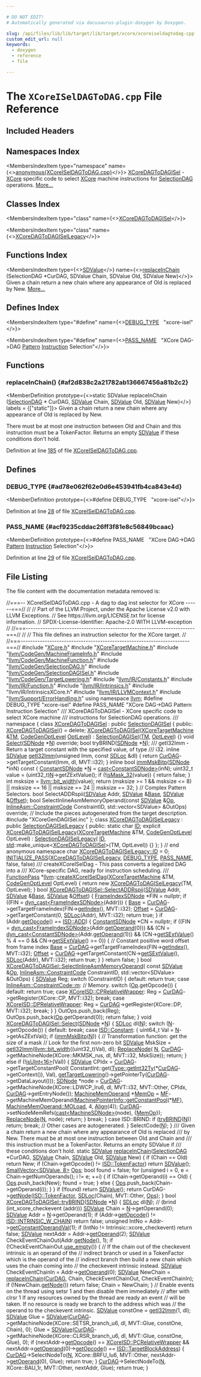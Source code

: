 ```yaml
---

# DO NOT EDIT!
# Automatically generated via docusaurus-plugin-doxygen by Doxygen.

slug: /api/files/lib/lib/target/lib/target/xcore/xcoreiseldagtodag-cpp
custom_edit_url: null
keywords:
  - doxygen
  - reference
  - file

---
```





# The `XCoreISelDAGToDAG.cpp` File Reference

<DoxygenPage pluginConfig={pluginConfig}>



## Included Headers

<IncludesList>
<IncludesListItem
  filePath="XCore.h"
  permalink="/docs/api/files/lib/lib/target/lib/target/xcore/xcore-h"
  isLocal="true" />
<IncludesListItem
  filePath="XCoreTargetMachine.h"
  permalink="/docs/api/files/lib/lib/target/lib/target/xcore/xcoretargetmachine-h"
  isLocal="true" />
<IncludesListItem
  filePath="llvm/CodeGen/MachineFrameInfo.h"
  permalink="/docs/api/files/include/include/llvm/include/llvm/codegen/machineframeinfo-h"
  isLocal="true" />
<IncludesListItem
  filePath="llvm/CodeGen/MachineFunction.h"
  permalink="/docs/api/files/include/include/llvm/include/llvm/codegen/machinefunction-h"
  isLocal="true" />
<IncludesListItem
  filePath="llvm/CodeGen/SelectionDAG.h"
  permalink="/docs/api/files/include/include/llvm/include/llvm/codegen/selectiondag-h"
  isLocal="true" />
<IncludesListItem
  filePath="llvm/CodeGen/SelectionDAGISel.h"
  permalink="/docs/api/files/include/include/llvm/include/llvm/codegen/selectiondagisel-h"
  isLocal="true" />
<IncludesListItem
  filePath="llvm/CodeGen/TargetLowering.h"
  permalink="/docs/api/files/include/include/llvm/include/llvm/codegen/targetlowering-h"
  isLocal="true" />
<IncludesListItem
  filePath="llvm/IR/Constants.h"
  permalink="/docs/api/files/include/include/llvm/include/llvm/ir/constants-h"
  isLocal="true" />
<IncludesListItem
  filePath="llvm/IR/Function.h"
  permalink="/docs/api/files/include/include/llvm/include/llvm/ir/function-h"
  isLocal="true" />
<IncludesListItem
  filePath="llvm/IR/Intrinsics.h"
  permalink="/docs/api/files/include/include/llvm/include/llvm/ir/intrinsics-h"
  isLocal="true" />
<IncludesListItem
  filePath="llvm/IR/IntrinsicsXCore.h"
  permalink=""
  isLocal="true" />
<IncludesListItem
  filePath="llvm/IR/LLVMContext.h"
  permalink="/docs/api/files/include/include/llvm/include/llvm/ir/llvmcontext-h"
  isLocal="true" />
<IncludesListItem
  filePath="llvm/Support/ErrorHandling.h"
  permalink="/docs/api/files/include/include/llvm/include/llvm/support/errorhandling-h"
  isLocal="true" />
<IncludesListItem
  filePath="XCoreGenDAGISel.inc"
  permalink=""
  isLocal="true" />
</IncludesList>

## Namespaces Index

<MembersIndex>

<MembersIndexItem
  type="namespace"
  name={<><a href="/docs/api/namespaces/anonymous-xcoreiseldagtodag-cpp-">anonymous&#123;XCoreISelDAGToDAG.cpp&#125;</a></>}>
<a href="/docs/api/classes/anonymous-namespace-xcoreiseldagtodag-cpp-/xcoredagtodagisel">XCoreDAGToDAGISel</a> - <a href="/docs/api/namespaces/llvm/xcore">XCore</a> specific code to select <a href="/docs/api/namespaces/llvm/xcore">XCore</a> machine instructions for <a href="/docs/api/classes/llvm/selectiondag">SelectionDAG</a> operations. <a href="/docs/api/namespaces/anonymous-xcoreiseldagtodag-cpp-/#details">More...</a>
</MembersIndexItem>

</MembersIndex>

## Classes Index

<MembersIndex>

<MembersIndexItem
  type="class"
  name={<><a href="/docs/api/classes/anonymous-namespace-xcoreiseldagtodag-cpp-/xcoredagtodagisel">XCoreDAGToDAGISel</a></>}>
</MembersIndexItem>

<MembersIndexItem
  type="class"
  name={<><a href="/docs/api/classes/anonymous-namespace-xcoreiseldagtodag-cpp-/xcoredagtodagisellegacy">XCoreDAGToDAGISelLegacy</a></>}>
</MembersIndexItem>

</MembersIndex>

## Functions Index

<MembersIndex>

<MembersIndexItem
  type={<><a href="/docs/api/classes/llvm/sdvalue">SDValue</a></>}
  name={<><a href="#af2d838c2a21782ab136667456a81b2c2">replaceInChain</a> (SelectionDAG &#42;CurDAG, SDValue Chain, SDValue Old, SDValue New)</>}>
Given a chain return a new chain where any appearance of Old is replaced by New. <a href="#af2d838c2a21782ab136667456a81b2c2">More...</a>
</MembersIndexItem>

</MembersIndex>

## Defines Index

<MembersIndex>

<MembersIndexItem
  type="#define"
  name={<><a href="#ad78e062f62e0d6e453941fb4ca843e4d">DEBUG&#95;TYPE</a>&nbsp;&nbsp;&nbsp;&quot;xcore-isel&quot;</>}>
</MembersIndexItem>

<MembersIndexItem
  type="#define"
  name={<><a href="#acf9235cddac26ff3f81e8c56849bcaac">PASS&#95;NAME</a>&nbsp;&nbsp;&nbsp;&quot;XCore DAG-&gt;DAG <a href="/docs/api/classes/llvm/pattern">Pattern</a> <a href="/docs/api/classes/llvm/instruction">Instruction</a> Selection&quot;</>}>
</MembersIndexItem>

</MembersIndex>


<SectionDefinition>

## Functions

### replaceInChain() {#af2d838c2a21782ab136667456a81b2c2}

<MemberDefinition
  prototype={<>static SDValue replaceInChain (<a href="/docs/api/classes/llvm/selectiondag">SelectionDAG</a> &#42; CurDAG, <a href="/docs/api/classes/llvm/sdvalue">SDValue</a> Chain, <a href="/docs/api/classes/llvm/sdvalue">SDValue</a> Old, <a href="/docs/api/classes/llvm/sdvalue">SDValue</a> New)</>}
  labels = {["static"]}>
Given a chain return a new chain where any appearance of Old is replaced by New.

There must be at most one instruction between Old and Chain and this instruction must be a TokenFactor. Returns an empty <a href="/docs/api/classes/llvm/sdvalue">SDValue</a> if these conditions don&#39;t hold.

Definition at line <a href="#l00185">185</a> of file <a href="/docs/api/files/lib/lib/target/lib/target/xcore/xcoreiseldagtodag-cpp">XCoreISelDAGToDAG.cpp</a>.
</MemberDefinition>

</SectionDefinition>

<SectionDefinition>

## Defines

### DEBUG&#95;TYPE {#ad78e062f62e0d6e453941fb4ca843e4d}

<MemberDefinition
  prototype={<>#define DEBUG&#95;TYPE&nbsp;&nbsp;&nbsp;&quot;xcore-isel&quot;</>}>

Definition at line <a href="#l00028">28</a> of file <a href="/docs/api/files/lib/lib/target/lib/target/xcore/xcoreiseldagtodag-cpp">XCoreISelDAGToDAG.cpp</a>.
</MemberDefinition>

### PASS&#95;NAME {#acf9235cddac26ff3f81e8c56849bcaac}

<MemberDefinition
  prototype={<>#define PASS&#95;NAME&nbsp;&nbsp;&nbsp;&quot;XCore DAG-&gt;DAG <a href="/docs/api/classes/llvm/pattern">Pattern</a> <a href="/docs/api/classes/llvm/instruction">Instruction</a> Selection&quot;</>}>

Definition at line <a href="#l00029">29</a> of file <a href="/docs/api/files/lib/lib/target/lib/target/xcore/xcoreiseldagtodag-cpp">XCoreISelDAGToDAG.cpp</a>.
</MemberDefinition>

</SectionDefinition>

## File Listing

The file content with the documentation metadata removed is:

<ProgramListing>

<Link id="l00001" /><CodeLine lineNumber="1"><Highlight kind="comment">//===-- XCoreISelDAGToDAG.cpp - A dag to dag inst selector for XCore ------===//</Highlight><Highlight kind="normal"></Highlight></CodeLine>
<Link id="l00002" /><CodeLine lineNumber="2"><Highlight kind="normal"></Highlight><Highlight kind="comment">//</Highlight><Highlight kind="normal"></Highlight></CodeLine>
<Link id="l00003" /><CodeLine lineNumber="3"><Highlight kind="normal"></Highlight><Highlight kind="comment">// Part of the LLVM Project, under the Apache License v2.0 with LLVM Exceptions.</Highlight><Highlight kind="normal"></Highlight></CodeLine>
<Link id="l00004" /><CodeLine lineNumber="4"><Highlight kind="normal"></Highlight><Highlight kind="comment">// See https://llvm.org/LICENSE.txt for license information.</Highlight><Highlight kind="normal"></Highlight></CodeLine>
<Link id="l00005" /><CodeLine lineNumber="5"><Highlight kind="normal"></Highlight><Highlight kind="comment">// SPDX-License-Identifier: Apache-2.0 WITH LLVM-exception</Highlight><Highlight kind="normal"></Highlight></CodeLine>
<Link id="l00006" /><CodeLine lineNumber="6"><Highlight kind="normal"></Highlight><Highlight kind="comment">//</Highlight><Highlight kind="normal"></Highlight></CodeLine>
<Link id="l00007" /><CodeLine lineNumber="7"><Highlight kind="normal"></Highlight><Highlight kind="comment">//===----------------------------------------------------------------------===//</Highlight><Highlight kind="normal"></Highlight></CodeLine>
<Link id="l00008" /><CodeLine lineNumber="8"><Highlight kind="normal"></Highlight><Highlight kind="comment">//</Highlight><Highlight kind="normal"></Highlight></CodeLine>
<Link id="l00009" /><CodeLine lineNumber="9"><Highlight kind="normal"></Highlight><Highlight kind="comment">// This file defines an instruction selector for the XCore target.</Highlight><Highlight kind="normal"></Highlight></CodeLine>
<Link id="l00010" /><CodeLine lineNumber="10"><Highlight kind="normal"></Highlight><Highlight kind="comment">//</Highlight><Highlight kind="normal"></Highlight></CodeLine>
<Link id="l00011" /><CodeLine lineNumber="11"><Highlight kind="normal"></Highlight><Highlight kind="comment">//===----------------------------------------------------------------------===//</Highlight><Highlight kind="normal"></Highlight></CodeLine>
<Link id="l00012" /><CodeLine lineNumber="12"><Highlight kind="normal"></Highlight></CodeLine>
<Link id="l00013" /><CodeLine lineNumber="13"><Highlight kind="normal"></Highlight><Highlight kind="preprocessor">#include &quot;<a href="/docs/api/files/lib/lib/target/lib/target/xcore/xcore-h">XCore.h</a>&quot;</Highlight><Highlight kind="normal"></Highlight></CodeLine>
<Link id="l00014" /><CodeLine lineNumber="14"><Highlight kind="normal"></Highlight><Highlight kind="preprocessor">#include &quot;<a href="/docs/api/files/lib/lib/target/lib/target/xcore/xcoretargetmachine-h">XCoreTargetMachine.h</a>&quot;</Highlight><Highlight kind="normal"></Highlight></CodeLine>
<Link id="l00015" /><CodeLine lineNumber="15"><Highlight kind="normal"></Highlight><Highlight kind="preprocessor">#include &quot;<a href="/docs/api/files/include/include/llvm/include/llvm/codegen/machineframeinfo-h">llvm/CodeGen/MachineFrameInfo.h</a>&quot;</Highlight><Highlight kind="normal"></Highlight></CodeLine>
<Link id="l00016" /><CodeLine lineNumber="16"><Highlight kind="normal"></Highlight><Highlight kind="preprocessor">#include &quot;<a href="/docs/api/files/include/include/llvm/include/llvm/codegen/machinefunction-h">llvm/CodeGen/MachineFunction.h</a>&quot;</Highlight><Highlight kind="normal"></Highlight></CodeLine>
<Link id="l00017" /><CodeLine lineNumber="17"><Highlight kind="normal"></Highlight><Highlight kind="preprocessor">#include &quot;<a href="/docs/api/files/include/include/llvm/include/llvm/codegen/selectiondag-h">llvm/CodeGen/SelectionDAG.h</a>&quot;</Highlight><Highlight kind="normal"></Highlight></CodeLine>
<Link id="l00018" /><CodeLine lineNumber="18"><Highlight kind="normal"></Highlight><Highlight kind="preprocessor">#include &quot;<a href="/docs/api/files/include/include/llvm/include/llvm/codegen/selectiondagisel-h">llvm/CodeGen/SelectionDAGISel.h</a>&quot;</Highlight><Highlight kind="normal"></Highlight></CodeLine>
<Link id="l00019" /><CodeLine lineNumber="19"><Highlight kind="normal"></Highlight><Highlight kind="preprocessor">#include &quot;<a href="/docs/api/files/include/include/llvm/include/llvm/codegen/targetlowering-h">llvm/CodeGen/TargetLowering.h</a>&quot;</Highlight><Highlight kind="normal"></Highlight></CodeLine>
<Link id="l00020" /><CodeLine lineNumber="20"><Highlight kind="normal"></Highlight><Highlight kind="preprocessor">#include &quot;<a href="/docs/api/files/include/include/llvm/include/llvm/ir/constants-h">llvm/IR/Constants.h</a>&quot;</Highlight><Highlight kind="normal"></Highlight></CodeLine>
<Link id="l00021" /><CodeLine lineNumber="21"><Highlight kind="normal"></Highlight><Highlight kind="preprocessor">#include &quot;<a href="/docs/api/files/include/include/llvm/include/llvm/ir/function-h">llvm/IR/Function.h</a>&quot;</Highlight><Highlight kind="normal"></Highlight></CodeLine>
<Link id="l00022" /><CodeLine lineNumber="22"><Highlight kind="normal"></Highlight><Highlight kind="preprocessor">#include &quot;<a href="/docs/api/files/include/include/llvm/include/llvm/ir/intrinsics-h">llvm/IR/Intrinsics.h</a>&quot;</Highlight><Highlight kind="normal"></Highlight></CodeLine>
<Link id="l00023" /><CodeLine lineNumber="23"><Highlight kind="normal"></Highlight><Highlight kind="preprocessor">#include &quot;llvm/IR/IntrinsicsXCore.h&quot;</Highlight><Highlight kind="normal"></Highlight></CodeLine>
<Link id="l00024" /><CodeLine lineNumber="24"><Highlight kind="normal"></Highlight><Highlight kind="preprocessor">#include &quot;<a href="/docs/api/files/include/include/llvm/include/llvm/ir/llvmcontext-h">llvm/IR/LLVMContext.h</a>&quot;</Highlight><Highlight kind="normal"></Highlight></CodeLine>
<Link id="l00025" /><CodeLine lineNumber="25"><Highlight kind="normal"></Highlight><Highlight kind="preprocessor">#include &quot;<a href="/docs/api/files/include/include/llvm/include/llvm/support/errorhandling-h">llvm/Support/ErrorHandling.h</a>&quot;</Highlight><Highlight kind="normal"></Highlight></CodeLine>
<Link id="l00026" /><CodeLine lineNumber="26"><Highlight kind="normal"></Highlight><Highlight kind="keyword">using namespace </Highlight><Highlight kind="normal"><a href="/docs/api/namespaces/llvm">llvm</a>;</Highlight></CodeLine>
<Link id="l00027" /><CodeLine lineNumber="27"><Highlight kind="normal"></Highlight></CodeLine>
<Link id="l00028" /><CodeLine lineNumber="28" lineLink="#ad78e062f62e0d6e453941fb4ca843e4d"><Highlight kind="normal"></Highlight><Highlight kind="preprocessor">#define DEBUG&#95;TYPE &quot;xcore-isel&quot;</Highlight><Highlight kind="normal"></Highlight></CodeLine>
<Link id="l00029" /><CodeLine lineNumber="29" lineLink="#acf9235cddac26ff3f81e8c56849bcaac"><Highlight kind="normal"></Highlight><Highlight kind="preprocessor">#define PASS&#95;NAME &quot;XCore DAG-&gt;DAG Pattern Instruction Selection&quot;</Highlight><Highlight kind="normal"></Highlight></CodeLine>
<Link id="l00030" /><CodeLine lineNumber="30"><Highlight kind="normal"></Highlight><Highlight kind="comment"></Highlight></CodeLine>
<Link id="l00031" /><CodeLine lineNumber="31"><Highlight kind="comment">/// XCoreDAGToDAGISel - XCore specific code to select XCore machine</Highlight></CodeLine>
<Link id="l00032" /><CodeLine lineNumber="32"><Highlight kind="comment">/// instructions for SelectionDAG operations.</Highlight></CodeLine>
<Link id="l00033" /><CodeLine lineNumber="33"><Highlight kind="comment">///</Highlight><Highlight kind="normal"></Highlight></CodeLine>
<Link id="l00034" /><CodeLine lineNumber="34" lineLink="/docs/api/namespaces/anonymous-xcoreiseldagtodag-cpp-"><Highlight kind="normal"></Highlight><Highlight kind="keyword">namespace </Highlight><Highlight kind="normal">&#123;</Highlight></CodeLine>
<Link id="l00035" /><CodeLine lineNumber="35" lineLink="/docs/api/classes/anonymous-namespace-xcoreiseldagtodag-cpp-/xcoredagtodagisel"><Highlight kind="normal">  </Highlight><Highlight kind="keyword">class </Highlight><Highlight kind="normal"><a href="/docs/api/classes/anonymous-namespace-xcoreiseldagtodag-cpp-/xcoredagtodagisel/#a16300aa26dee2107254a0907310ca494">XCoreDAGToDAGISel</a> : </Highlight><Highlight kind="keyword">public</Highlight><Highlight kind="normal"> <a href="/docs/api/classes/llvm/selectiondagisel/#aeac54a65abd3a93279e58b0f474028fc">SelectionDAGISel</a> &#123;</Highlight></CodeLine>
<Link id="l00036" /><CodeLine lineNumber="36"><Highlight kind="normal"></Highlight></CodeLine>
<Link id="l00037" /><CodeLine lineNumber="37"><Highlight kind="normal">  </Highlight><Highlight kind="keyword">public</Highlight><Highlight kind="normal">:</Highlight></CodeLine>
<Link id="l00038" /><CodeLine lineNumber="38" lineLink="/docs/api/classes/anonymous-namespace-xcoreiseldagtodag-cpp-/xcoredagtodagisel/#a16300aa26dee2107254a0907310ca494"><Highlight kind="normal">    <a href="/docs/api/classes/anonymous-namespace-xcoreiseldagtodag-cpp-/xcoredagtodagisel/#a16300aa26dee2107254a0907310ca494">XCoreDAGToDAGISel</a>() = </Highlight><Highlight kind="keyword">delete</Highlight><Highlight kind="normal">;</Highlight></CodeLine>
<Link id="l00039" /><CodeLine lineNumber="39"><Highlight kind="normal"></Highlight></CodeLine>
<Link id="l00040" /><CodeLine lineNumber="40" lineLink="/docs/api/classes/anonymous-namespace-xcoreiseldagtodag-cpp-/xcoredagtodagisel/#ab7642bf1b97f67a27114ebecac43bb95"><Highlight kind="normal">    <a href="/docs/api/classes/anonymous-namespace-xcoreiseldagtodag-cpp-/xcoredagtodagisel/#ab7642bf1b97f67a27114ebecac43bb95">XCoreDAGToDAGISel</a>(<a href="/docs/api/classes/llvm/xcoretargetmachine">XCoreTargetMachine</a> &amp;<a href="/docs/api/classes/llvm/selectiondagisel/#a0ead78650333eefc4d5591ca3db9ed4b">TM</a>, <a href="/docs/api/namespaces/llvm/#a8ec1bf8d7b792ca9fac56f8514db18d2">CodeGenOptLevel</a> <a href="/docs/api/classes/llvm/selectiondagisel/#a5386ceeb71599848944185c0035e0e94">OptLevel</a>)</Highlight></CodeLine>
<Link id="l00041" /><CodeLine lineNumber="41"><Highlight kind="normal">        : <a href="/docs/api/classes/llvm/selectiondagisel/#aeac54a65abd3a93279e58b0f474028fc">SelectionDAGISel</a>(<a href="/docs/api/classes/llvm/selectiondagisel/#a0ead78650333eefc4d5591ca3db9ed4b">TM</a>, <a href="/docs/api/classes/llvm/selectiondagisel/#a5386ceeb71599848944185c0035e0e94">OptLevel</a>) &#123;&#125;</Highlight></CodeLine>
<Link id="l00042" /><CodeLine lineNumber="42"><Highlight kind="normal"></Highlight></CodeLine>
<Link id="l00043" /><CodeLine lineNumber="43"><Highlight kind="normal">    </Highlight><Highlight kind="keywordtype">void</Highlight><Highlight kind="normal"> <a href="/docs/api/files/lib/lib/target/lib/target/amdgpu/amdgpuregbankselect-cpp/#a09bc27545df3b02401428427d0b5ce6f">Select</a>(<a href="/docs/api/classes/llvm/sdnode">SDNode</a> &#42;<a href="/docs/api/files/lib/lib/support/regcomp-c/#a0240ac851181b84ac374872dc5434ee4">N</a>) </Highlight><Highlight kind="keyword">override</Highlight><Highlight kind="normal">;</Highlight></CodeLine>
<Link id="l00044" /><CodeLine lineNumber="44"><Highlight kind="normal">    </Highlight><Highlight kind="keywordtype">bool</Highlight><Highlight kind="normal"> tryBRIND(<a href="/docs/api/classes/llvm/sdnode">SDNode</a> &#42;<a href="/docs/api/files/lib/lib/support/regcomp-c/#a0240ac851181b84ac374872dc5434ee4">N</a>);</Highlight></CodeLine>
<Link id="l00045" /><CodeLine lineNumber="45"><Highlight kind="normal"></Highlight><Highlight kind="comment"></Highlight></CodeLine>
<Link id="l00046" /><CodeLine lineNumber="46"><Highlight kind="comment">    /// getI32Imm - Return a target constant with the specified value, of type</Highlight></CodeLine>
<Link id="l00047" /><CodeLine lineNumber="47"><Highlight kind="comment">    /// i32.</Highlight><Highlight kind="normal"></Highlight></CodeLine>
<Link id="l00048" /><CodeLine lineNumber="48" lineLink="/docs/api/classes/anonymous-namespace-xcoreiseldagtodag-cpp-/xcoredagtodagisel/#a78c0ac78f5f1dcd2da091e27585d516e"><Highlight kind="normal">    </Highlight><Highlight kind="keyword">inline</Highlight><Highlight kind="normal"> <a href="/docs/api/classes/llvm/sdvalue">SDValue</a> <a href="/docs/api/classes/anonymous-namespace-xcoreiseldagtodag-cpp-/xcoredagtodagisel/#a78c0ac78f5f1dcd2da091e27585d516e">getI32Imm</a>(</Highlight><Highlight kind="keywordtype">unsigned</Highlight><Highlight kind="normal"> Imm, </Highlight><Highlight kind="keyword">const</Highlight><Highlight kind="normal"> <a href="/docs/api/classes/llvm/sdloc">SDLoc</a> &amp;dl) &#123;</Highlight></CodeLine>
<Link id="l00049" /><CodeLine lineNumber="49"><Highlight kind="normal">      </Highlight><Highlight kind="keywordflow">return</Highlight><Highlight kind="normal"> <a href="/docs/api/classes/llvm/selectiondagisel/#a2b37615f95f3e2fdd5564188c0965132">CurDAG</a>-&gt;getTargetConstant(Imm, dl, MVT::i32);</Highlight></CodeLine>
<Link id="l00050" /><CodeLine lineNumber="50"><Highlight kind="normal">    &#125;</Highlight></CodeLine>
<Link id="l00051" /><CodeLine lineNumber="51"><Highlight kind="normal"></Highlight></CodeLine>
<Link id="l00052" /><CodeLine lineNumber="52" lineLink="/docs/api/classes/anonymous-namespace-xcoreiseldagtodag-cpp-/xcoredagtodagisel/#a130dd8b3a7be78a6fc6a72c513d00ef6"><Highlight kind="normal">    </Highlight><Highlight kind="keyword">inline</Highlight><Highlight kind="normal"> </Highlight><Highlight kind="keywordtype">bool</Highlight><Highlight kind="normal"> <a href="/docs/api/classes/anonymous-namespace-xcoreiseldagtodag-cpp-/xcoredagtodagisel/#a130dd8b3a7be78a6fc6a72c513d00ef6">immMskBitp</a>(<a href="/docs/api/classes/llvm/sdnode">SDNode</a> &#42;inN)</Highlight><Highlight kind="keyword"> const </Highlight><Highlight kind="normal">&#123;</Highlight></CodeLine>
<Link id="l00053" /><CodeLine lineNumber="53"><Highlight kind="normal">      <a href="/docs/api/classes/llvm/constantsdnode">ConstantSDNode</a> &#42;<a href="/docs/api/files/lib/lib/support/regcomp-c/#a0240ac851181b84ac374872dc5434ee4">N</a> = <a href="/docs/api/namespaces/llvm/#ac4fc845f5ed92de63cd4474f128f5fc5">cast&lt;ConstantSDNode&gt;</a>(inN);</Highlight></CodeLine>
<Link id="l00054" /><CodeLine lineNumber="54"><Highlight kind="normal">      uint32&#95;t value = (uint32&#95;t)<a href="/docs/api/files/lib/lib/support/regcomp-c/#a0240ac851181b84ac374872dc5434ee4">N</a>-&gt;getZExtValue();</Highlight></CodeLine>
<Link id="l00055" /><CodeLine lineNumber="55"><Highlight kind="normal">      </Highlight><Highlight kind="keywordflow">if</Highlight><Highlight kind="normal"> (!<a href="/docs/api/namespaces/llvm/#a264f3d09a4f5545a3406ee3e5b0ac4d6">isMask&#95;32</a>(value)) &#123;</Highlight></CodeLine>
<Link id="l00056" /><CodeLine lineNumber="56"><Highlight kind="normal">        </Highlight><Highlight kind="keywordflow">return</Highlight><Highlight kind="normal"> </Highlight><Highlight kind="keyword">false</Highlight><Highlight kind="normal">;</Highlight></CodeLine>
<Link id="l00057" /><CodeLine lineNumber="57"><Highlight kind="normal">      &#125;</Highlight></CodeLine>
<Link id="l00058" /><CodeLine lineNumber="58"><Highlight kind="normal">      </Highlight><Highlight kind="keywordtype">int</Highlight><Highlight kind="normal"> msksize = <a href="/docs/api/namespaces/llvm/#a37c1fdede126353d80c3753dfe06f3c7">llvm::bit&#95;width</a>(value);</Highlight></CodeLine>
<Link id="l00059" /><CodeLine lineNumber="59"><Highlight kind="normal">      </Highlight><Highlight kind="keywordflow">return</Highlight><Highlight kind="normal"> (msksize &gt;= 1 &amp;&amp; msksize &lt;= 8) ||</Highlight></CodeLine>
<Link id="l00060" /><CodeLine lineNumber="60"><Highlight kind="normal">              msksize == 16 || msksize == 24 || msksize == 32;</Highlight></CodeLine>
<Link id="l00061" /><CodeLine lineNumber="61"><Highlight kind="normal">    &#125;</Highlight></CodeLine>
<Link id="l00062" /><CodeLine lineNumber="62"><Highlight kind="normal"></Highlight></CodeLine>
<Link id="l00063" /><CodeLine lineNumber="63"><Highlight kind="normal">    </Highlight><Highlight kind="comment">// Complex Pattern Selectors.</Highlight><Highlight kind="normal"></Highlight></CodeLine>
<Link id="l00064" /><CodeLine lineNumber="64"><Highlight kind="normal">    </Highlight><Highlight kind="keywordtype">bool</Highlight><Highlight kind="normal"> SelectADDRspii(<a href="/docs/api/classes/llvm/sdvalue">SDValue</a> Addr, <a href="/docs/api/classes/llvm/sdvalue">SDValue</a> &amp;<a href="/docs/api/namespaces/llvm/sampleprof/#a702f69807459cc25db5754a5f179d3fcaf6fbeb8fa9f451468611536b00878d41">Base</a>, <a href="/docs/api/classes/llvm/sdvalue">SDValue</a> &amp;<a href="/docs/api/namespaces/llvm/#a05f5b9a11bdcc5feba62899f95dcf878a3134224cba2545bc57954d3b072aebb4">Offset</a>);</Highlight></CodeLine>
<Link id="l00065" /><CodeLine lineNumber="65"><Highlight kind="normal"></Highlight></CodeLine>
<Link id="l00066" /><CodeLine lineNumber="66"><Highlight kind="normal">    </Highlight><Highlight kind="keywordtype">bool</Highlight><Highlight kind="normal"> SelectInlineAsmMemoryOperand(</Highlight><Highlight kind="keyword">const</Highlight><Highlight kind="normal"> <a href="/docs/api/classes/llvm/sdvalue">SDValue</a> &amp;<a href="/docs/api/namespaces/llvm/#ab471937b9a227e70c7fe8bd9604014d6">Op</a>,</Highlight></CodeLine>
<Link id="l00067" /><CodeLine lineNumber="67"><Highlight kind="normal">                                      <a href="/docs/api/classes/llvm/inlineasm/#af73223719f15f8ca95f36ce43aa9d6d0">InlineAsm::ConstraintCode</a> ConstraintID,</Highlight></CodeLine>
<Link id="l00068" /><CodeLine lineNumber="68"><Highlight kind="normal">                                      std::vector&lt;SDValue&gt; &amp;OutOps) </Highlight><Highlight kind="keyword">override</Highlight><Highlight kind="normal">;</Highlight></CodeLine>
<Link id="l00069" /><CodeLine lineNumber="69"><Highlight kind="normal"></Highlight></CodeLine>
<Link id="l00070" /><CodeLine lineNumber="70"><Highlight kind="normal">    </Highlight><Highlight kind="comment">// Include the pieces autogenerated from the target description.</Highlight><Highlight kind="normal"></Highlight></CodeLine>
<Link id="l00071" /><CodeLine lineNumber="71"><Highlight kind="normal"></Highlight><Highlight kind="preprocessor">  #include &quot;XCoreGenDAGISel.inc&quot;</Highlight><Highlight kind="normal"></Highlight></CodeLine>
<Link id="l00072" /><CodeLine lineNumber="72"><Highlight kind="normal">  &#125;;</Highlight></CodeLine>
<Link id="l00073" /><CodeLine lineNumber="73"><Highlight kind="normal"></Highlight></CodeLine>
<Link id="l00074" /><CodeLine lineNumber="74" lineLink="/docs/api/classes/anonymous-namespace-xcoreiseldagtodag-cpp-/xcoredagtodagisellegacy"><Highlight kind="normal">  </Highlight><Highlight kind="keyword">class </Highlight><Highlight kind="normal"><a href="/docs/api/classes/anonymous-namespace-xcoreiseldagtodag-cpp-/xcoredagtodagisellegacy/#a512998d89b0c4339ad7d8ad4d25a44b5">XCoreDAGToDAGISelLegacy</a> : </Highlight><Highlight kind="keyword">public</Highlight><Highlight kind="normal"> <a href="/docs/api/classes/llvm/selectiondagisellegacy/#ae01b4f3ca138ba73e5f36833f838fbd5">SelectionDAGISelLegacy</a> &#123;</Highlight></CodeLine>
<Link id="l00075" /><CodeLine lineNumber="75"><Highlight kind="normal">  </Highlight><Highlight kind="keyword">public</Highlight><Highlight kind="normal">:</Highlight></CodeLine>
<Link id="l00076" /><CodeLine lineNumber="76" lineLink="/docs/api/classes/anonymous-namespace-xcoreiseldagtodag-cpp-/xcoredagtodagisellegacy/#af3b5df6c5fa3c50b7f971bf90c9a52b0"><Highlight kind="normal">    </Highlight><Highlight kind="keyword">static</Highlight><Highlight kind="normal"> </Highlight><Highlight kind="keywordtype">char</Highlight><Highlight kind="normal"> <a href="/docs/api/classes/anonymous-namespace-xcoreiseldagtodag-cpp-/xcoredagtodagisellegacy/#af3b5df6c5fa3c50b7f971bf90c9a52b0">ID</a>;</Highlight></CodeLine>
<Link id="l00077" /><CodeLine lineNumber="77" lineLink="/docs/api/classes/anonymous-namespace-xcoreiseldagtodag-cpp-/xcoredagtodagisellegacy/#a512998d89b0c4339ad7d8ad4d25a44b5"><Highlight kind="normal">    </Highlight><Highlight kind="keyword">explicit</Highlight><Highlight kind="normal"> <a href="/docs/api/classes/anonymous-namespace-xcoreiseldagtodag-cpp-/xcoredagtodagisellegacy/#a512998d89b0c4339ad7d8ad4d25a44b5">XCoreDAGToDAGISelLegacy</a>(<a href="/docs/api/classes/llvm/xcoretargetmachine">XCoreTargetMachine</a> &amp;TM,</Highlight></CodeLine>
<Link id="l00078" /><CodeLine lineNumber="78"><Highlight kind="normal">                                     <a href="/docs/api/namespaces/llvm/#a8ec1bf8d7b792ca9fac56f8514db18d2">CodeGenOptLevel</a> OptLevel)</Highlight></CodeLine>
<Link id="l00079" /><CodeLine lineNumber="79"><Highlight kind="normal">        : <a href="/docs/api/classes/llvm/selectiondagisellegacy/#ae01b4f3ca138ba73e5f36833f838fbd5">SelectionDAGISelLegacy</a>(</Highlight></CodeLine>
<Link id="l00080" /><CodeLine lineNumber="80"><Highlight kind="normal">              <a href="/docs/api/classes/anonymous-namespace-xcoreiseldagtodag-cpp-/xcoredagtodagisellegacy/#af3b5df6c5fa3c50b7f971bf90c9a52b0">ID</a>, <a href="/docs/api/namespaces/std">std</a>::make&#95;unique&lt;<a href="/docs/api/classes/anonymous-namespace-xcoreiseldagtodag-cpp-/xcoredagtodagisel">XCoreDAGToDAGISel</a>&gt;(TM, OptLevel)) &#123;&#125;</Highlight></CodeLine>
<Link id="l00081" /><CodeLine lineNumber="81"><Highlight kind="normal">  &#125;;</Highlight></CodeLine>
<Link id="l00082" /><CodeLine lineNumber="82"><Highlight kind="normal">&#125;  </Highlight><Highlight kind="comment">// end anonymous namespace</Highlight><Highlight kind="normal"></Highlight></CodeLine>
<Link id="l00083" /><CodeLine lineNumber="83"><Highlight kind="normal"></Highlight></CodeLine>
<Link id="l00084" /><CodeLine lineNumber="84"><Highlight kind="normal"></Highlight><Highlight kind="keywordtype">char</Highlight><Highlight kind="normal"> <a href="/docs/api/classes/anonymous-namespace-xcoreiseldagtodag-cpp-/xcoredagtodagisellegacy/#af3b5df6c5fa3c50b7f971bf90c9a52b0">XCoreDAGToDAGISelLegacy::ID</a> = 0;</Highlight></CodeLine>
<Link id="l00085" /><CodeLine lineNumber="85"><Highlight kind="normal"></Highlight></CodeLine>
<Link id="l00086" /><CodeLine lineNumber="86"><Highlight kind="normal"><a href="/docs/api/files/include/include/llvm/passsupport-h/#af807c9595d50b45c0008924c4679c85c">INITIALIZE&#95;PASS</a>(<a href="/docs/api/classes/anonymous-namespace-xcoreiseldagtodag-cpp-/xcoredagtodagisellegacy/#a512998d89b0c4339ad7d8ad4d25a44b5">XCoreDAGToDAGISelLegacy</a>, <a href="/docs/api/files/include/include/llvm/include/llvm/adt/genericcycleimpl-h/#ad78e062f62e0d6e453941fb4ca843e4d">DEBUG&#95;TYPE</a>, <a href="/docs/api/files/lib/lib/codegen/typepromotion-cpp/#acf9235cddac26ff3f81e8c56849bcaac">PASS&#95;NAME</a>, </Highlight><Highlight kind="keyword">false</Highlight><Highlight kind="normal">, </Highlight><Highlight kind="keyword">false</Highlight><Highlight kind="normal">)</Highlight></CodeLine>
<Link id="l00087" /><CodeLine lineNumber="87"><Highlight kind="normal"></Highlight></CodeLine>
<Link id="l00088" /><CodeLine lineNumber="88"><Highlight kind="normal"></Highlight><Highlight kind="comment">/// createXCoreISelDag - This pass converts a legalized DAG into a</Highlight><Highlight kind="comment"></Highlight></CodeLine>
<Link id="l00089" /><CodeLine lineNumber="89"><Highlight kind="comment">/// XCore-specific DAG, ready for instruction scheduling.</Highlight></CodeLine>
<Link id="l00090" /><CodeLine lineNumber="90"><Highlight kind="comment">///</Highlight><Highlight kind="normal"></Highlight></CodeLine>
<Link id="l00091" /><CodeLine lineNumber="91" lineLink="/docs/api/namespaces/llvm/#afe0a26512b71f5695e33e2e3ab99bbde"><Highlight kind="normal"><a href="/docs/api/classes/llvm/functionpass">FunctionPass</a> &#42;<a href="/docs/api/namespaces/llvm">llvm</a>::<a href="/docs/api/namespaces/llvm/#afe0a26512b71f5695e33e2e3ab99bbde">createXCoreISelDag</a>(<a href="/docs/api/classes/llvm/xcoretargetmachine">XCoreTargetMachine</a> &amp;TM,</Highlight></CodeLine>
<Link id="l00092" /><CodeLine lineNumber="92"><Highlight kind="normal">                                       <a href="/docs/api/namespaces/llvm/#a8ec1bf8d7b792ca9fac56f8514db18d2">CodeGenOptLevel</a> OptLevel) &#123;</Highlight></CodeLine>
<Link id="l00093" /><CodeLine lineNumber="93"><Highlight kind="normal">  </Highlight><Highlight kind="keywordflow">return</Highlight><Highlight kind="normal"> </Highlight><Highlight kind="keyword">new</Highlight><Highlight kind="normal"> <a href="/docs/api/classes/anonymous-namespace-xcoreiseldagtodag-cpp-/xcoredagtodagisellegacy/#a512998d89b0c4339ad7d8ad4d25a44b5">XCoreDAGToDAGISelLegacy</a>(TM, OptLevel);</Highlight></CodeLine>
<Link id="l00094" /><CodeLine lineNumber="94"><Highlight kind="normal">&#125;</Highlight></CodeLine>
<Link id="l00095" /><CodeLine lineNumber="95"><Highlight kind="normal"></Highlight></CodeLine>
<Link id="l00096" /><CodeLine lineNumber="96" lineLink="/docs/api/classes/anonymous-namespace-xcoreiseldagtodag-cpp-/xcoredagtodagisel/#abc51a9c9e5b9d85fc3fa975842ff46c1"><Highlight kind="normal"></Highlight><Highlight kind="keywordtype">bool</Highlight><Highlight kind="normal"> <a href="/docs/api/classes/anonymous-namespace-xcoreiseldagtodag-cpp-/xcoredagtodagisel/#abc51a9c9e5b9d85fc3fa975842ff46c1">XCoreDAGToDAGISel::SelectADDRspii</a>(<a href="/docs/api/classes/llvm/sdvalue">SDValue</a> Addr, <a href="/docs/api/classes/llvm/sdvalue">SDValue</a> &amp;<a href="/docs/api/namespaces/llvm/sampleprof/#a702f69807459cc25db5754a5f179d3fcaf6fbeb8fa9f451468611536b00878d41">Base</a>,</Highlight></CodeLine>
<Link id="l00097" /><CodeLine lineNumber="97"><Highlight kind="normal">                                       <a href="/docs/api/classes/llvm/sdvalue">SDValue</a> &amp;<a href="/docs/api/namespaces/llvm/#a05f5b9a11bdcc5feba62899f95dcf878a3134224cba2545bc57954d3b072aebb4">Offset</a>) &#123;</Highlight></CodeLine>
<Link id="l00098" /><CodeLine lineNumber="98"><Highlight kind="normal">  <a href="/docs/api/classes/llvm/frameindexsdnode">FrameIndexSDNode</a> &#42;FIN = </Highlight><Highlight kind="keyword">nullptr</Highlight><Highlight kind="normal">;</Highlight></CodeLine>
<Link id="l00099" /><CodeLine lineNumber="99"><Highlight kind="normal">  </Highlight><Highlight kind="keywordflow">if</Highlight><Highlight kind="normal"> ((FIN = <a href="/docs/api/namespaces/llvm/#a22eeee01734061ac1b31ccd994c49eef">dyn&#95;cast&lt;FrameIndexSDNode&gt;</a>(Addr))) &#123;</Highlight></CodeLine>
<Link id="l00100" /><CodeLine lineNumber="100"><Highlight kind="normal">    <a href="/docs/api/namespaces/llvm/sampleprof/#a702f69807459cc25db5754a5f179d3fcaf6fbeb8fa9f451468611536b00878d41">Base</a> = <a href="/docs/api/classes/llvm/selectiondagisel/#a2b37615f95f3e2fdd5564188c0965132">CurDAG</a>-&gt;getTargetFrameIndex(FIN-&gt;<a href="/docs/api/classes/llvm/frameindexsdnode/#a1cf719b8c945859e29131c892774b21c">getIndex</a>(), MVT::i32);</Highlight></CodeLine>
<Link id="l00101" /><CodeLine lineNumber="101"><Highlight kind="normal">    <a href="/docs/api/namespaces/llvm/#a05f5b9a11bdcc5feba62899f95dcf878a3134224cba2545bc57954d3b072aebb4">Offset</a> = <a href="/docs/api/classes/llvm/selectiondagisel/#a2b37615f95f3e2fdd5564188c0965132">CurDAG</a>-&gt;getTargetConstant(0, <a href="/docs/api/classes/llvm/sdloc">SDLoc</a>(Addr), MVT::i32);</Highlight></CodeLine>
<Link id="l00102" /><CodeLine lineNumber="102"><Highlight kind="normal">    </Highlight><Highlight kind="keywordflow">return</Highlight><Highlight kind="normal"> </Highlight><Highlight kind="keyword">true</Highlight><Highlight kind="normal">;</Highlight></CodeLine>
<Link id="l00103" /><CodeLine lineNumber="103"><Highlight kind="normal">  &#125;</Highlight></CodeLine>
<Link id="l00104" /><CodeLine lineNumber="104"><Highlight kind="normal">  </Highlight><Highlight kind="keywordflow">if</Highlight><Highlight kind="normal"> (Addr.<a href="/docs/api/classes/llvm/sdvalue/#ae779a9d142e6318d8fb0e4f0da32af0f">getOpcode</a>() == <a href="/docs/api/namespaces/llvm/isd/#a22ea9cec080dd5f4f47ba234c2f59110a269996b43a1f3e1d1f84a70fd4387535">ISD::ADD</a>) &#123;</Highlight></CodeLine>
<Link id="l00105" /><CodeLine lineNumber="105"><Highlight kind="normal">    <a href="/docs/api/classes/llvm/constantsdnode">ConstantSDNode</a> &#42;CN = </Highlight><Highlight kind="keyword">nullptr</Highlight><Highlight kind="normal">;</Highlight></CodeLine>
<Link id="l00106" /><CodeLine lineNumber="106"><Highlight kind="normal">    </Highlight><Highlight kind="keywordflow">if</Highlight><Highlight kind="normal"> ((FIN = <a href="/docs/api/namespaces/llvm/#a22eeee01734061ac1b31ccd994c49eef">dyn&#95;cast&lt;FrameIndexSDNode&gt;</a>(Addr.<a href="/docs/api/classes/llvm/sdvalue/#a977e54da724d62e7b08e2ad69723731e">getOperand</a>(0)))</Highlight></CodeLine>
<Link id="l00107" /><CodeLine lineNumber="107"><Highlight kind="normal">      &amp;&amp; (CN = <a href="/docs/api/namespaces/llvm/#a22eeee01734061ac1b31ccd994c49eef">dyn&#95;cast&lt;ConstantSDNode&gt;</a>(Addr.<a href="/docs/api/classes/llvm/sdvalue/#a977e54da724d62e7b08e2ad69723731e">getOperand</a>(1)))</Highlight></CodeLine>
<Link id="l00108" /><CodeLine lineNumber="108"><Highlight kind="normal">      &amp;&amp; (CN-&gt;<a href="/docs/api/classes/llvm/constantsdnode/#a75d113cb1b8cc3c14b601d928dccee40">getSExtValue</a>() % 4 == 0 &amp;&amp; CN-&gt;<a href="/docs/api/classes/llvm/constantsdnode/#a75d113cb1b8cc3c14b601d928dccee40">getSExtValue</a>() &gt;= 0)) &#123;</Highlight></CodeLine>
<Link id="l00109" /><CodeLine lineNumber="109"><Highlight kind="normal">      </Highlight><Highlight kind="comment">// Constant positive word offset from frame index</Highlight><Highlight kind="normal"></Highlight></CodeLine>
<Link id="l00110" /><CodeLine lineNumber="110"><Highlight kind="normal">      <a href="/docs/api/namespaces/llvm/sampleprof/#a702f69807459cc25db5754a5f179d3fcaf6fbeb8fa9f451468611536b00878d41">Base</a> = <a href="/docs/api/classes/llvm/selectiondagisel/#a2b37615f95f3e2fdd5564188c0965132">CurDAG</a>-&gt;getTargetFrameIndex(FIN-&gt;<a href="/docs/api/classes/llvm/frameindexsdnode/#a1cf719b8c945859e29131c892774b21c">getIndex</a>(), MVT::i32);</Highlight></CodeLine>
<Link id="l00111" /><CodeLine lineNumber="111"><Highlight kind="normal">      <a href="/docs/api/namespaces/llvm/#a05f5b9a11bdcc5feba62899f95dcf878a3134224cba2545bc57954d3b072aebb4">Offset</a> = <a href="/docs/api/classes/llvm/selectiondagisel/#a2b37615f95f3e2fdd5564188c0965132">CurDAG</a>-&gt;getTargetConstant(CN-&gt;<a href="/docs/api/classes/llvm/constantsdnode/#a75d113cb1b8cc3c14b601d928dccee40">getSExtValue</a>(), <a href="/docs/api/classes/llvm/sdloc">SDLoc</a>(Addr),</Highlight></CodeLine>
<Link id="l00112" /><CodeLine lineNumber="112"><Highlight kind="normal">                                         MVT::i32);</Highlight></CodeLine>
<Link id="l00113" /><CodeLine lineNumber="113"><Highlight kind="normal">      </Highlight><Highlight kind="keywordflow">return</Highlight><Highlight kind="normal"> </Highlight><Highlight kind="keyword">true</Highlight><Highlight kind="normal">;</Highlight></CodeLine>
<Link id="l00114" /><CodeLine lineNumber="114"><Highlight kind="normal">    &#125;</Highlight></CodeLine>
<Link id="l00115" /><CodeLine lineNumber="115"><Highlight kind="normal">  &#125;</Highlight></CodeLine>
<Link id="l00116" /><CodeLine lineNumber="116"><Highlight kind="normal">  </Highlight><Highlight kind="keywordflow">return</Highlight><Highlight kind="normal"> </Highlight><Highlight kind="keyword">false</Highlight><Highlight kind="normal">;</Highlight></CodeLine>
<Link id="l00117" /><CodeLine lineNumber="117"><Highlight kind="normal">&#125;</Highlight></CodeLine>
<Link id="l00118" /><CodeLine lineNumber="118"><Highlight kind="normal"></Highlight></CodeLine>
<Link id="l00119" /><CodeLine lineNumber="119" lineLink="/docs/api/classes/anonymous-namespace-xcoreiseldagtodag-cpp-/xcoredagtodagisel/#ad73e0adc7e4f28002ea1ae0d1bf1139a"><Highlight kind="normal"></Highlight><Highlight kind="keywordtype">bool</Highlight><Highlight kind="normal"> <a href="/docs/api/classes/anonymous-namespace-xcoreiseldagtodag-cpp-/xcoredagtodagisel/#ad73e0adc7e4f28002ea1ae0d1bf1139a">XCoreDAGToDAGISel::SelectInlineAsmMemoryOperand</a>(</Highlight></CodeLine>
<Link id="l00120" /><CodeLine lineNumber="120"><Highlight kind="normal">    </Highlight><Highlight kind="keyword">const</Highlight><Highlight kind="normal"> <a href="/docs/api/classes/llvm/sdvalue">SDValue</a> &amp;<a href="/docs/api/namespaces/llvm/#ab471937b9a227e70c7fe8bd9604014d6">Op</a>, <a href="/docs/api/classes/llvm/inlineasm/#af73223719f15f8ca95f36ce43aa9d6d0">InlineAsm::ConstraintCode</a> ConstraintID,</Highlight></CodeLine>
<Link id="l00121" /><CodeLine lineNumber="121"><Highlight kind="normal">    std::vector&lt;SDValue&gt; &amp;OutOps) &#123;</Highlight></CodeLine>
<Link id="l00122" /><CodeLine lineNumber="122"><Highlight kind="normal">  <a href="/docs/api/classes/llvm/sdvalue">SDValue</a> Reg;</Highlight></CodeLine>
<Link id="l00123" /><CodeLine lineNumber="123"><Highlight kind="normal">  </Highlight><Highlight kind="keywordflow">switch</Highlight><Highlight kind="normal"> (ConstraintID) &#123;</Highlight></CodeLine>
<Link id="l00124" /><CodeLine lineNumber="124"><Highlight kind="normal">  </Highlight><Highlight kind="keywordflow">default</Highlight><Highlight kind="normal">: </Highlight><Highlight kind="keywordflow">return</Highlight><Highlight kind="normal"> </Highlight><Highlight kind="keyword">true</Highlight><Highlight kind="normal">;</Highlight></CodeLine>
<Link id="l00125" /><CodeLine lineNumber="125"><Highlight kind="normal">  </Highlight><Highlight kind="keywordflow">case</Highlight><Highlight kind="normal"> <a href="/docs/api/classes/llvm/inlineasm/#af73223719f15f8ca95f36ce43aa9d6d0a6f8f57715090da2632453988d9a1501b">InlineAsm::ConstraintCode::m</a>: </Highlight><Highlight kind="comment">// Memory.</Highlight><Highlight kind="normal"></Highlight></CodeLine>
<Link id="l00126" /><CodeLine lineNumber="126"><Highlight kind="normal">    </Highlight><Highlight kind="keywordflow">switch</Highlight><Highlight kind="normal"> (<a href="/docs/api/namespaces/llvm/#ab471937b9a227e70c7fe8bd9604014d6">Op</a>.getOpcode()) &#123;</Highlight></CodeLine>
<Link id="l00127" /><CodeLine lineNumber="127"><Highlight kind="normal">    </Highlight><Highlight kind="keywordflow">default</Highlight><Highlight kind="normal">: </Highlight><Highlight kind="keywordflow">return</Highlight><Highlight kind="normal"> </Highlight><Highlight kind="keyword">true</Highlight><Highlight kind="normal">;</Highlight></CodeLine>
<Link id="l00128" /><CodeLine lineNumber="128"><Highlight kind="normal">    </Highlight><Highlight kind="keywordflow">case</Highlight><Highlight kind="normal"> <a href="/docs/api/namespaces/llvm/xcoreisd/#a34e7964aa899176244e03cb7b1fc5985ab652887aa45d664a05d8783b1d6a8899">XCoreISD::CPRelativeWrapper</a>:</Highlight></CodeLine>
<Link id="l00129" /><CodeLine lineNumber="129"><Highlight kind="normal">      Reg = <a href="/docs/api/classes/llvm/selectiondagisel/#a2b37615f95f3e2fdd5564188c0965132">CurDAG</a>-&gt;getRegister(XCore::CP, MVT::i32);</Highlight></CodeLine>
<Link id="l00130" /><CodeLine lineNumber="130"><Highlight kind="normal">      </Highlight><Highlight kind="keywordflow">break</Highlight><Highlight kind="normal">;</Highlight></CodeLine>
<Link id="l00131" /><CodeLine lineNumber="131"><Highlight kind="normal">    </Highlight><Highlight kind="keywordflow">case</Highlight><Highlight kind="normal"> <a href="/docs/api/namespaces/llvm/xcoreisd/#a34e7964aa899176244e03cb7b1fc5985a600bb16cd5b3bce7880b112db5f2281b">XCoreISD::DPRelativeWrapper</a>:</Highlight></CodeLine>
<Link id="l00132" /><CodeLine lineNumber="132"><Highlight kind="normal">      Reg = <a href="/docs/api/classes/llvm/selectiondagisel/#a2b37615f95f3e2fdd5564188c0965132">CurDAG</a>-&gt;getRegister(XCore::DP, MVT::i32);</Highlight></CodeLine>
<Link id="l00133" /><CodeLine lineNumber="133"><Highlight kind="normal">      </Highlight><Highlight kind="keywordflow">break</Highlight><Highlight kind="normal">;</Highlight></CodeLine>
<Link id="l00134" /><CodeLine lineNumber="134"><Highlight kind="normal">    &#125;</Highlight></CodeLine>
<Link id="l00135" /><CodeLine lineNumber="135"><Highlight kind="normal">  &#125;</Highlight></CodeLine>
<Link id="l00136" /><CodeLine lineNumber="136"><Highlight kind="normal">  OutOps.push&#95;back(Reg);</Highlight></CodeLine>
<Link id="l00137" /><CodeLine lineNumber="137"><Highlight kind="normal">  OutOps.push&#95;back(<a href="/docs/api/namespaces/llvm/#ab471937b9a227e70c7fe8bd9604014d6">Op</a>.getOperand(0));</Highlight></CodeLine>
<Link id="l00138" /><CodeLine lineNumber="138"><Highlight kind="normal">  </Highlight><Highlight kind="keywordflow">return</Highlight><Highlight kind="normal"> </Highlight><Highlight kind="keyword">false</Highlight><Highlight kind="normal">;</Highlight></CodeLine>
<Link id="l00139" /><CodeLine lineNumber="139"><Highlight kind="normal">&#125;</Highlight></CodeLine>
<Link id="l00140" /><CodeLine lineNumber="140"><Highlight kind="normal"></Highlight></CodeLine>
<Link id="l00141" /><CodeLine lineNumber="141" lineLink="/docs/api/classes/anonymous-namespace-xcoreiseldagtodag-cpp-/xcoredagtodagisel/#a4b1c5b30230a9be2aa310c91d8dccf20"><Highlight kind="normal"></Highlight><Highlight kind="keywordtype">void</Highlight><Highlight kind="normal"> <a href="/docs/api/classes/anonymous-namespace-xcoreiseldagtodag-cpp-/xcoredagtodagisel/#a4b1c5b30230a9be2aa310c91d8dccf20">XCoreDAGToDAGISel::Select</a>(<a href="/docs/api/classes/llvm/sdnode">SDNode</a> &#42;<a href="/docs/api/files/lib/lib/support/regcomp-c/#a0240ac851181b84ac374872dc5434ee4">N</a>) &#123;</Highlight></CodeLine>
<Link id="l00142" /><CodeLine lineNumber="142"><Highlight kind="normal">  <a href="/docs/api/classes/llvm/sdloc">SDLoc</a> dl(<a href="/docs/api/files/lib/lib/support/regcomp-c/#a0240ac851181b84ac374872dc5434ee4">N</a>);</Highlight></CodeLine>
<Link id="l00143" /><CodeLine lineNumber="143"><Highlight kind="normal">  </Highlight><Highlight kind="keywordflow">switch</Highlight><Highlight kind="normal"> (<a href="/docs/api/files/lib/lib/support/regcomp-c/#a0240ac851181b84ac374872dc5434ee4">N</a>-&gt;getOpcode()) &#123;</Highlight></CodeLine>
<Link id="l00144" /><CodeLine lineNumber="144"><Highlight kind="normal">  </Highlight><Highlight kind="keywordflow">default</Highlight><Highlight kind="normal">: </Highlight><Highlight kind="keywordflow">break</Highlight><Highlight kind="normal">;</Highlight></CodeLine>
<Link id="l00145" /><CodeLine lineNumber="145"><Highlight kind="normal">  </Highlight><Highlight kind="keywordflow">case</Highlight><Highlight kind="normal"> <a href="/docs/api/namespaces/llvm/isd/#a22ea9cec080dd5f4f47ba234c2f59110aac2f0a84dd2aa5ee4c3f1385e9565f5e">ISD::Constant</a>: &#123;</Highlight></CodeLine>
<Link id="l00146" /><CodeLine lineNumber="146"><Highlight kind="normal">    uint64&#95;t Val = <a href="/docs/api/files/lib/lib/support/regcomp-c/#a0240ac851181b84ac374872dc5434ee4">N</a>-&gt;getAsZExtVal();</Highlight></CodeLine>
<Link id="l00147" /><CodeLine lineNumber="147"><Highlight kind="normal">    </Highlight><Highlight kind="keywordflow">if</Highlight><Highlight kind="normal"> (<a href="/docs/api/classes/anonymous-namespace-xcoreiseldagtodag-cpp-/xcoredagtodagisel/#a130dd8b3a7be78a6fc6a72c513d00ef6">immMskBitp</a>(<a href="/docs/api/files/lib/lib/support/regcomp-c/#a0240ac851181b84ac374872dc5434ee4">N</a>)) &#123;</Highlight></CodeLine>
<Link id="l00148" /><CodeLine lineNumber="148"><Highlight kind="normal">      </Highlight><Highlight kind="comment">// Transformation function: get the size of a mask</Highlight><Highlight kind="normal"></Highlight></CodeLine>
<Link id="l00149" /><CodeLine lineNumber="149"><Highlight kind="normal">      </Highlight><Highlight kind="comment">// Look for the first non-zero bit</Highlight><Highlight kind="normal"></Highlight></CodeLine>
<Link id="l00150" /><CodeLine lineNumber="150"><Highlight kind="normal">      <a href="/docs/api/classes/llvm/sdvalue">SDValue</a> MskSize = <a href="/docs/api/classes/anonymous-namespace-xcoreiseldagtodag-cpp-/xcoredagtodagisel/#a78c0ac78f5f1dcd2da091e27585d516e">getI32Imm</a>(<a href="/docs/api/namespaces/llvm/#a37c1fdede126353d80c3753dfe06f3c7">llvm::bit&#95;width</a>((uint32&#95;t)Val), dl);</Highlight></CodeLine>
<Link id="l00151" /><CodeLine lineNumber="151"><Highlight kind="normal">      <a href="/docs/api/classes/llvm/selectiondagisel/#acd1bcf7bcbb18b94234b2bf5a505e925">ReplaceNode</a>(</Highlight></CodeLine>
<Link id="l00152" /><CodeLine lineNumber="152"><Highlight kind="normal">          <a href="/docs/api/files/lib/lib/support/regcomp-c/#a0240ac851181b84ac374872dc5434ee4">N</a>, <a href="/docs/api/classes/llvm/selectiondagisel/#a2b37615f95f3e2fdd5564188c0965132">CurDAG</a>-&gt;getMachineNode(XCore::MKMSK&#95;rus, dl, MVT::i32, MskSize));</Highlight></CodeLine>
<Link id="l00153" /><CodeLine lineNumber="153"><Highlight kind="normal">      </Highlight><Highlight kind="keywordflow">return</Highlight><Highlight kind="normal">;</Highlight></CodeLine>
<Link id="l00154" /><CodeLine lineNumber="154"><Highlight kind="normal">    &#125;</Highlight></CodeLine>
<Link id="l00155" /><CodeLine lineNumber="155"><Highlight kind="normal">    </Highlight><Highlight kind="keywordflow">else</Highlight><Highlight kind="normal"> </Highlight><Highlight kind="keywordflow">if</Highlight><Highlight kind="normal"> (!<a href="/docs/api/namespaces/llvm/#a87e65296f2a6d9570117a852af342764">isUInt&lt;16&gt;</a>(Val)) &#123;</Highlight></CodeLine>
<Link id="l00156" /><CodeLine lineNumber="156"><Highlight kind="normal">      <a href="/docs/api/classes/llvm/sdvalue">SDValue</a> CPIdx = <a href="/docs/api/classes/llvm/selectiondagisel/#a2b37615f95f3e2fdd5564188c0965132">CurDAG</a>-&gt;getTargetConstantPool(</Highlight></CodeLine>
<Link id="l00157" /><CodeLine lineNumber="157"><Highlight kind="normal">          ConstantInt::get(<a href="/docs/api/classes/llvm/type/#a30dd396c5b40cd86c1591872e574ccdf">Type::getInt32Ty</a>(&#42;<a href="/docs/api/classes/llvm/selectiondagisel/#a2b37615f95f3e2fdd5564188c0965132">CurDAG</a>-&gt;getContext()), Val),</Highlight></CodeLine>
<Link id="l00158" /><CodeLine lineNumber="158"><Highlight kind="normal">          <a href="/docs/api/classes/llvm/selectiondagisel/#af5bffbb8254140e8679a9b7c0766f9e2">getTargetLowering</a>()-&gt;getPointerTy(<a href="/docs/api/classes/llvm/selectiondagisel/#a2b37615f95f3e2fdd5564188c0965132">CurDAG</a>-&gt;getDataLayout()));</Highlight></CodeLine>
<Link id="l00159" /><CodeLine lineNumber="159"><Highlight kind="normal">      <a href="/docs/api/classes/llvm/sdnode">SDNode</a> &#42;node = <a href="/docs/api/classes/llvm/selectiondagisel/#a2b37615f95f3e2fdd5564188c0965132">CurDAG</a>-&gt;getMachineNode(XCore::LDWCP&#95;lru6, dl, MVT::i32,</Highlight></CodeLine>
<Link id="l00160" /><CodeLine lineNumber="160"><Highlight kind="normal">                                            MVT::Other, CPIdx,</Highlight></CodeLine>
<Link id="l00161" /><CodeLine lineNumber="161"><Highlight kind="normal">                                            <a href="/docs/api/classes/llvm/selectiondagisel/#a2b37615f95f3e2fdd5564188c0965132">CurDAG</a>-&gt;getEntryNode());</Highlight></CodeLine>
<Link id="l00162" /><CodeLine lineNumber="162"><Highlight kind="normal">      <a href="/docs/api/classes/llvm/machinememoperand">MachineMemOperand</a> &#42;<a href="/docs/api/structs/llvm/memop">MemOp</a> =</Highlight></CodeLine>
<Link id="l00163" /><CodeLine lineNumber="163"><Highlight kind="normal">          <a href="/docs/api/classes/llvm/selectiondagisel/#a23107e32342f5488a5edfa71aff54700">MF</a>-&gt;getMachineMemOperand(<a href="/docs/api/structs/llvm/machinepointerinfo/#a8b1a64bd0c1be7a99998055c78d1312b">MachinePointerInfo::getConstantPool</a>(&#42;<a href="/docs/api/classes/llvm/selectiondagisel/#a23107e32342f5488a5edfa71aff54700">MF</a>),</Highlight></CodeLine>
<Link id="l00164" /><CodeLine lineNumber="164"><Highlight kind="normal">                                   <a href="/docs/api/classes/llvm/machinememoperand/#aaa2020e47e35179234b9ea27d555b2dda7d12be6206e5b0026c71bbcd5cb76494">MachineMemOperand::MOLoad</a>, 4, <a href="/docs/api/structs/llvm/align">Align</a>(4));</Highlight></CodeLine>
<Link id="l00165" /><CodeLine lineNumber="165"><Highlight kind="normal">      <a href="/docs/api/classes/llvm/selectiondagisel/#a2b37615f95f3e2fdd5564188c0965132">CurDAG</a>-&gt;setNodeMemRefs(<a href="/docs/api/namespaces/llvm/#ac4fc845f5ed92de63cd4474f128f5fc5">cast&lt;MachineSDNode&gt;</a>(node), &#123;<a href="/docs/api/structs/llvm/memop">MemOp</a>&#125;);</Highlight></CodeLine>
<Link id="l00166" /><CodeLine lineNumber="166"><Highlight kind="normal">      <a href="/docs/api/classes/llvm/selectiondagisel/#acd1bcf7bcbb18b94234b2bf5a505e925">ReplaceNode</a>(<a href="/docs/api/files/lib/lib/support/regcomp-c/#a0240ac851181b84ac374872dc5434ee4">N</a>, node);</Highlight></CodeLine>
<Link id="l00167" /><CodeLine lineNumber="167"><Highlight kind="normal">      </Highlight><Highlight kind="keywordflow">return</Highlight><Highlight kind="normal">;</Highlight></CodeLine>
<Link id="l00168" /><CodeLine lineNumber="168"><Highlight kind="normal">    &#125;</Highlight></CodeLine>
<Link id="l00169" /><CodeLine lineNumber="169"><Highlight kind="normal">    </Highlight><Highlight kind="keywordflow">break</Highlight><Highlight kind="normal">;</Highlight></CodeLine>
<Link id="l00170" /><CodeLine lineNumber="170"><Highlight kind="normal">  &#125;</Highlight></CodeLine>
<Link id="l00171" /><CodeLine lineNumber="171"><Highlight kind="normal">  </Highlight><Highlight kind="keywordflow">case</Highlight><Highlight kind="normal"> ISD::BRIND:</Highlight></CodeLine>
<Link id="l00172" /><CodeLine lineNumber="172"><Highlight kind="normal">    </Highlight><Highlight kind="keywordflow">if</Highlight><Highlight kind="normal"> (<a href="/docs/api/classes/anonymous-namespace-xcoreiseldagtodag-cpp-/xcoredagtodagisel/#af3ca2da669fcab80222c31e39e32287d">tryBRIND</a>(<a href="/docs/api/files/lib/lib/support/regcomp-c/#a0240ac851181b84ac374872dc5434ee4">N</a>))</Highlight></CodeLine>
<Link id="l00173" /><CodeLine lineNumber="173"><Highlight kind="normal">      </Highlight><Highlight kind="keywordflow">return</Highlight><Highlight kind="normal">;</Highlight></CodeLine>
<Link id="l00174" /><CodeLine lineNumber="174"><Highlight kind="normal">    </Highlight><Highlight kind="keywordflow">break</Highlight><Highlight kind="normal">;</Highlight></CodeLine>
<Link id="l00175" /><CodeLine lineNumber="175"><Highlight kind="normal">  </Highlight><Highlight kind="comment">// Other cases are autogenerated.</Highlight><Highlight kind="normal"></Highlight></CodeLine>
<Link id="l00176" /><CodeLine lineNumber="176"><Highlight kind="normal">  &#125;</Highlight></CodeLine>
<Link id="l00177" /><CodeLine lineNumber="177"><Highlight kind="normal">  SelectCode(<a href="/docs/api/files/lib/lib/support/regcomp-c/#a0240ac851181b84ac374872dc5434ee4">N</a>);</Highlight></CodeLine>
<Link id="l00178" /><CodeLine lineNumber="178"><Highlight kind="normal">&#125;</Highlight></CodeLine>
<Link id="l00179" /><CodeLine lineNumber="179"><Highlight kind="normal"></Highlight><Highlight kind="comment"></Highlight></CodeLine>
<Link id="l00180" /><CodeLine lineNumber="180"><Highlight kind="comment">/// Given a chain return a new chain where any appearance of Old is replaced</Highlight></CodeLine>
<Link id="l00181" /><CodeLine lineNumber="181"><Highlight kind="comment">/// by New. There must be at most one instruction between Old and Chain and</Highlight></CodeLine>
<Link id="l00182" /><CodeLine lineNumber="182"><Highlight kind="comment">/// this instruction must be a TokenFactor. Returns an empty SDValue if</Highlight></CodeLine>
<Link id="l00183" /><CodeLine lineNumber="183"><Highlight kind="comment">/// these conditions don&#39;t hold.</Highlight><Highlight kind="normal"></Highlight></CodeLine>
<Link id="l00184" /><CodeLine lineNumber="184"><Highlight kind="normal"></Highlight><Highlight kind="keyword">static</Highlight><Highlight kind="normal"> <a href="/docs/api/classes/llvm/sdvalue">SDValue</a></Highlight></CodeLine>
<Link id="l00185" /><CodeLine lineNumber="185" lineLink="#af2d838c2a21782ab136667456a81b2c2"><Highlight kind="normal"><a href="#af2d838c2a21782ab136667456a81b2c2">replaceInChain</a>(<a href="/docs/api/classes/llvm/selectiondag">SelectionDAG</a> &#42;CurDAG, <a href="/docs/api/classes/llvm/sdvalue">SDValue</a> Chain, <a href="/docs/api/classes/llvm/sdvalue">SDValue</a> Old, <a href="/docs/api/classes/llvm/sdvalue">SDValue</a> New)</Highlight></CodeLine>
<Link id="l00186" /><CodeLine lineNumber="186"><Highlight kind="normal">&#123;</Highlight></CodeLine>
<Link id="l00187" /><CodeLine lineNumber="187"><Highlight kind="normal">  </Highlight><Highlight kind="keywordflow">if</Highlight><Highlight kind="normal"> (Chain == Old)</Highlight></CodeLine>
<Link id="l00188" /><CodeLine lineNumber="188"><Highlight kind="normal">    </Highlight><Highlight kind="keywordflow">return</Highlight><Highlight kind="normal"> New;</Highlight></CodeLine>
<Link id="l00189" /><CodeLine lineNumber="189"><Highlight kind="normal">  </Highlight><Highlight kind="keywordflow">if</Highlight><Highlight kind="normal"> (Chain-&gt;getOpcode() != <a href="/docs/api/namespaces/llvm/isd/#a22ea9cec080dd5f4f47ba234c2f59110ad469508535ce2082a1ab1f0e429187b8">ISD::TokenFactor</a>)</Highlight></CodeLine>
<Link id="l00190" /><CodeLine lineNumber="190"><Highlight kind="normal">    </Highlight><Highlight kind="keywordflow">return</Highlight><Highlight kind="normal"> <a href="/docs/api/files/lib/lib/target/lib/target/aarch64/aarch64isellowering-cpp/#a51cb24bd3e700fcf2f93d1afbb555a16">SDValue</a>();</Highlight></CodeLine>
<Link id="l00191" /><CodeLine lineNumber="191"><Highlight kind="normal">  <a href="/docs/api/classes/llvm/smallvector">SmallVector&lt;SDValue, 8&gt;</a> <a href="/docs/api/files/include/include/llvm/include/llvm/demangle/itaniumdemangle-h/#a926d7ce2143863b7a2afda0fca4d2b65">Ops</a>;</Highlight></CodeLine>
<Link id="l00192" /><CodeLine lineNumber="192"><Highlight kind="normal">  </Highlight><Highlight kind="keywordtype">bool</Highlight><Highlight kind="normal"> found = </Highlight><Highlight kind="keyword">false</Highlight><Highlight kind="normal">;</Highlight></CodeLine>
<Link id="l00193" /><CodeLine lineNumber="193"><Highlight kind="normal">  </Highlight><Highlight kind="keywordflow">for</Highlight><Highlight kind="normal"> (</Highlight><Highlight kind="keywordtype">unsigned</Highlight><Highlight kind="normal"> i = 0, e = Chain-&gt;getNumOperands(); i != e; ++i) &#123;</Highlight></CodeLine>
<Link id="l00194" /><CodeLine lineNumber="194"><Highlight kind="normal">    </Highlight><Highlight kind="keywordflow">if</Highlight><Highlight kind="normal"> (Chain-&gt;getOperand(i) == Old) &#123;</Highlight></CodeLine>
<Link id="l00195" /><CodeLine lineNumber="195"><Highlight kind="normal">      <a href="/docs/api/files/include/include/llvm/include/llvm/demangle/itaniumdemangle-h/#a926d7ce2143863b7a2afda0fca4d2b65">Ops</a>.push&#95;back(New);</Highlight></CodeLine>
<Link id="l00196" /><CodeLine lineNumber="196"><Highlight kind="normal">      found = </Highlight><Highlight kind="keyword">true</Highlight><Highlight kind="normal">;</Highlight></CodeLine>
<Link id="l00197" /><CodeLine lineNumber="197"><Highlight kind="normal">    &#125; </Highlight><Highlight kind="keywordflow">else</Highlight><Highlight kind="normal"> &#123;</Highlight></CodeLine>
<Link id="l00198" /><CodeLine lineNumber="198"><Highlight kind="normal">      <a href="/docs/api/files/include/include/llvm/include/llvm/demangle/itaniumdemangle-h/#a926d7ce2143863b7a2afda0fca4d2b65">Ops</a>.push&#95;back(Chain-&gt;getOperand(i));</Highlight></CodeLine>
<Link id="l00199" /><CodeLine lineNumber="199"><Highlight kind="normal">    &#125;</Highlight></CodeLine>
<Link id="l00200" /><CodeLine lineNumber="200"><Highlight kind="normal">  &#125;</Highlight></CodeLine>
<Link id="l00201" /><CodeLine lineNumber="201"><Highlight kind="normal">  </Highlight><Highlight kind="keywordflow">if</Highlight><Highlight kind="normal"> (!found)</Highlight></CodeLine>
<Link id="l00202" /><CodeLine lineNumber="202"><Highlight kind="normal">    </Highlight><Highlight kind="keywordflow">return</Highlight><Highlight kind="normal"> <a href="/docs/api/files/lib/lib/target/lib/target/aarch64/aarch64isellowering-cpp/#a51cb24bd3e700fcf2f93d1afbb555a16">SDValue</a>();</Highlight></CodeLine>
<Link id="l00203" /><CodeLine lineNumber="203"><Highlight kind="normal">  </Highlight><Highlight kind="keywordflow">return</Highlight><Highlight kind="normal"> CurDAG-&gt;<a href="/docs/api/classes/llvm/selectiondag/#abad5b17501ce8972fb04a149611e7177">getNode</a>(<a href="/docs/api/namespaces/llvm/isd/#a22ea9cec080dd5f4f47ba234c2f59110ad469508535ce2082a1ab1f0e429187b8">ISD::TokenFactor</a>, <a href="/docs/api/classes/llvm/sdloc">SDLoc</a>(Chain), MVT::Other, <a href="/docs/api/files/include/include/llvm/include/llvm/demangle/itaniumdemangle-h/#a926d7ce2143863b7a2afda0fca4d2b65">Ops</a>);</Highlight></CodeLine>
<Link id="l00204" /><CodeLine lineNumber="204"><Highlight kind="normal">&#125;</Highlight></CodeLine>
<Link id="l00205" /><CodeLine lineNumber="205"><Highlight kind="normal"></Highlight></CodeLine>
<Link id="l00206" /><CodeLine lineNumber="206" lineLink="/docs/api/classes/anonymous-namespace-xcoreiseldagtodag-cpp-/xcoredagtodagisel/#af3ca2da669fcab80222c31e39e32287d"><Highlight kind="normal"></Highlight><Highlight kind="keywordtype">bool</Highlight><Highlight kind="normal"> <a href="/docs/api/classes/anonymous-namespace-xcoreiseldagtodag-cpp-/xcoredagtodagisel/#af3ca2da669fcab80222c31e39e32287d">XCoreDAGToDAGISel::tryBRIND</a>(<a href="/docs/api/classes/llvm/sdnode">SDNode</a> &#42;<a href="/docs/api/files/lib/lib/support/regcomp-c/#a0240ac851181b84ac374872dc5434ee4">N</a>) &#123;</Highlight></CodeLine>
<Link id="l00207" /><CodeLine lineNumber="207"><Highlight kind="normal">  <a href="/docs/api/classes/llvm/sdloc">SDLoc</a> dl(<a href="/docs/api/files/lib/lib/support/regcomp-c/#a0240ac851181b84ac374872dc5434ee4">N</a>);</Highlight></CodeLine>
<Link id="l00208" /><CodeLine lineNumber="208"><Highlight kind="normal">  </Highlight><Highlight kind="comment">// (brind (int&#95;xcore&#95;checkevent (addr)))</Highlight><Highlight kind="normal"></Highlight></CodeLine>
<Link id="l00209" /><CodeLine lineNumber="209"><Highlight kind="normal">  <a href="/docs/api/classes/llvm/sdvalue">SDValue</a> Chain = <a href="/docs/api/files/lib/lib/support/regcomp-c/#a0240ac851181b84ac374872dc5434ee4">N</a>-&gt;getOperand(0);</Highlight></CodeLine>
<Link id="l00210" /><CodeLine lineNumber="210"><Highlight kind="normal">  <a href="/docs/api/classes/llvm/sdvalue">SDValue</a> Addr = <a href="/docs/api/files/lib/lib/support/regcomp-c/#a0240ac851181b84ac374872dc5434ee4">N</a>-&gt;getOperand(1);</Highlight></CodeLine>
<Link id="l00211" /><CodeLine lineNumber="211"><Highlight kind="normal">  </Highlight><Highlight kind="keywordflow">if</Highlight><Highlight kind="normal"> (Addr-&gt;<a href="/docs/api/classes/llvm/sdnode/#a23f2f5947fc429aff1270651c6d019ea">getOpcode</a>() != <a href="/docs/api/namespaces/llvm/isd/#a22ea9cec080dd5f4f47ba234c2f59110afc09e0bddd693dcf9923e4df42473bd9">ISD::INTRINSIC&#95;W&#95;CHAIN</a>)</Highlight></CodeLine>
<Link id="l00212" /><CodeLine lineNumber="212"><Highlight kind="normal">    </Highlight><Highlight kind="keywordflow">return</Highlight><Highlight kind="normal"> </Highlight><Highlight kind="keyword">false</Highlight><Highlight kind="normal">;</Highlight></CodeLine>
<Link id="l00213" /><CodeLine lineNumber="213"><Highlight kind="normal">  </Highlight><Highlight kind="keywordtype">unsigned</Highlight><Highlight kind="normal"> IntNo = Addr-&gt;<a href="/docs/api/classes/llvm/sdnode/#a90cd0589eba5e5112a68717f122f1fbe">getConstantOperandVal</a>(1);</Highlight></CodeLine>
<Link id="l00214" /><CodeLine lineNumber="214"><Highlight kind="normal">  </Highlight><Highlight kind="keywordflow">if</Highlight><Highlight kind="normal"> (IntNo != Intrinsic::xcore&#95;checkevent)</Highlight></CodeLine>
<Link id="l00215" /><CodeLine lineNumber="215"><Highlight kind="normal">    </Highlight><Highlight kind="keywordflow">return</Highlight><Highlight kind="normal"> </Highlight><Highlight kind="keyword">false</Highlight><Highlight kind="normal">;</Highlight></CodeLine>
<Link id="l00216" /><CodeLine lineNumber="216"><Highlight kind="normal">  <a href="/docs/api/classes/llvm/sdvalue">SDValue</a> nextAddr = Addr-&gt;<a href="/docs/api/classes/llvm/sdnode/#a8388f666d6e735f35837ad03ed1f7a7a">getOperand</a>(2);</Highlight></CodeLine>
<Link id="l00217" /><CodeLine lineNumber="217"><Highlight kind="normal">  <a href="/docs/api/classes/llvm/sdvalue">SDValue</a> CheckEventChainOut(Addr.<a href="/docs/api/classes/llvm/sdvalue/#a2b08aa629a6326d1a0444ee6d477c39d">getNode</a>(), 1);</Highlight></CodeLine>
<Link id="l00218" /><CodeLine lineNumber="218"><Highlight kind="normal">  </Highlight><Highlight kind="keywordflow">if</Highlight><Highlight kind="normal"> (!CheckEventChainOut.<a href="/docs/api/classes/llvm/sdvalue/#aadec518817d351d77d1badd66cf96fc3">use&#95;empty</a>()) &#123;</Highlight></CodeLine>
<Link id="l00219" /><CodeLine lineNumber="219"><Highlight kind="normal">    </Highlight><Highlight kind="comment">// If the chain out of the checkevent intrinsic is an operand of the</Highlight><Highlight kind="normal"></Highlight></CodeLine>
<Link id="l00220" /><CodeLine lineNumber="220"><Highlight kind="normal">    </Highlight><Highlight kind="comment">// indirect branch or used in a TokenFactor which is the operand of the</Highlight><Highlight kind="normal"></Highlight></CodeLine>
<Link id="l00221" /><CodeLine lineNumber="221"><Highlight kind="normal">    </Highlight><Highlight kind="comment">// indirect branch then build a new chain which uses the chain coming into</Highlight><Highlight kind="normal"></Highlight></CodeLine>
<Link id="l00222" /><CodeLine lineNumber="222"><Highlight kind="normal">    </Highlight><Highlight kind="comment">// the checkevent intrinsic instead.</Highlight><Highlight kind="normal"></Highlight></CodeLine>
<Link id="l00223" /><CodeLine lineNumber="223"><Highlight kind="normal">    <a href="/docs/api/classes/llvm/sdvalue">SDValue</a> CheckEventChainIn = Addr-&gt;<a href="/docs/api/classes/llvm/sdnode/#a8388f666d6e735f35837ad03ed1f7a7a">getOperand</a>(0);</Highlight></CodeLine>
<Link id="l00224" /><CodeLine lineNumber="224"><Highlight kind="normal">    <a href="/docs/api/classes/llvm/sdvalue">SDValue</a> NewChain = <a href="#af2d838c2a21782ab136667456a81b2c2">replaceInChain</a>(<a href="/docs/api/classes/llvm/selectiondagisel/#a2b37615f95f3e2fdd5564188c0965132">CurDAG</a>, Chain, CheckEventChainOut,</Highlight></CodeLine>
<Link id="l00225" /><CodeLine lineNumber="225"><Highlight kind="normal">                                      CheckEventChainIn);</Highlight></CodeLine>
<Link id="l00226" /><CodeLine lineNumber="226"><Highlight kind="normal">    </Highlight><Highlight kind="keywordflow">if</Highlight><Highlight kind="normal"> (!NewChain.<a href="/docs/api/classes/llvm/sdvalue/#a2b08aa629a6326d1a0444ee6d477c39d">getNode</a>())</Highlight></CodeLine>
<Link id="l00227" /><CodeLine lineNumber="227"><Highlight kind="normal">      </Highlight><Highlight kind="keywordflow">return</Highlight><Highlight kind="normal"> </Highlight><Highlight kind="keyword">false</Highlight><Highlight kind="normal">;</Highlight></CodeLine>
<Link id="l00228" /><CodeLine lineNumber="228"><Highlight kind="normal">    Chain = NewChain;</Highlight></CodeLine>
<Link id="l00229" /><CodeLine lineNumber="229"><Highlight kind="normal">  &#125;</Highlight></CodeLine>
<Link id="l00230" /><CodeLine lineNumber="230"><Highlight kind="normal">  </Highlight><Highlight kind="comment">// Enable events on the thread using setsr 1 and then disable them immediately</Highlight><Highlight kind="normal"></Highlight></CodeLine>
<Link id="l00231" /><CodeLine lineNumber="231"><Highlight kind="normal">  </Highlight><Highlight kind="comment">// after with clrsr 1 If any resources owned by the thread are ready an event</Highlight><Highlight kind="normal"></Highlight></CodeLine>
<Link id="l00232" /><CodeLine lineNumber="232"><Highlight kind="normal">  </Highlight><Highlight kind="comment">// will be taken. If no resource is ready we branch to the address which was</Highlight><Highlight kind="normal"></Highlight></CodeLine>
<Link id="l00233" /><CodeLine lineNumber="233"><Highlight kind="normal">  </Highlight><Highlight kind="comment">// the operand to the checkevent intrinsic.</Highlight><Highlight kind="normal"></Highlight></CodeLine>
<Link id="l00234" /><CodeLine lineNumber="234"><Highlight kind="normal">  <a href="/docs/api/classes/llvm/sdvalue">SDValue</a> constOne = <a href="/docs/api/classes/anonymous-namespace-xcoreiseldagtodag-cpp-/xcoredagtodagisel/#a78c0ac78f5f1dcd2da091e27585d516e">getI32Imm</a>(1, dl);</Highlight></CodeLine>
<Link id="l00235" /><CodeLine lineNumber="235"><Highlight kind="normal">  <a href="/docs/api/classes/llvm/sdvalue">SDValue</a> Glue =</Highlight></CodeLine>
<Link id="l00236" /><CodeLine lineNumber="236"><Highlight kind="normal">    <a href="/docs/api/files/lib/lib/target/lib/target/aarch64/aarch64isellowering-cpp/#a51cb24bd3e700fcf2f93d1afbb555a16">SDValue</a>(<a href="/docs/api/classes/llvm/selectiondagisel/#a2b37615f95f3e2fdd5564188c0965132">CurDAG</a>-&gt;getMachineNode(XCore::SETSR&#95;branch&#95;u6, dl, MVT::Glue,</Highlight></CodeLine>
<Link id="l00237" /><CodeLine lineNumber="237"><Highlight kind="normal">                                   constOne, Chain), 0);</Highlight></CodeLine>
<Link id="l00238" /><CodeLine lineNumber="238"><Highlight kind="normal">  Glue =</Highlight></CodeLine>
<Link id="l00239" /><CodeLine lineNumber="239"><Highlight kind="normal">    <a href="/docs/api/files/lib/lib/target/lib/target/aarch64/aarch64isellowering-cpp/#a51cb24bd3e700fcf2f93d1afbb555a16">SDValue</a>(<a href="/docs/api/classes/llvm/selectiondagisel/#a2b37615f95f3e2fdd5564188c0965132">CurDAG</a>-&gt;getMachineNode(XCore::CLRSR&#95;branch&#95;u6, dl, MVT::Glue,</Highlight></CodeLine>
<Link id="l00240" /><CodeLine lineNumber="240"><Highlight kind="normal">                                   constOne, Glue), 0);</Highlight></CodeLine>
<Link id="l00241" /><CodeLine lineNumber="241"><Highlight kind="normal">  </Highlight><Highlight kind="keywordflow">if</Highlight><Highlight kind="normal"> (nextAddr-&gt;<a href="/docs/api/classes/llvm/sdnode/#a23f2f5947fc429aff1270651c6d019ea">getOpcode</a>() == <a href="/docs/api/namespaces/llvm/xcoreisd/#a34e7964aa899176244e03cb7b1fc5985a064d387ad671dc9febb3606af201b284">XCoreISD::PCRelativeWrapper</a> &amp;&amp;</Highlight></CodeLine>
<Link id="l00242" /><CodeLine lineNumber="242"><Highlight kind="normal">      nextAddr-&gt;<a href="/docs/api/classes/llvm/sdnode/#a8388f666d6e735f35837ad03ed1f7a7a">getOperand</a>(0)-&gt;<a href="/docs/api/classes/llvm/sdnode/#a23f2f5947fc429aff1270651c6d019ea">getOpcode</a>() == <a href="/docs/api/namespaces/llvm/isd/#a22ea9cec080dd5f4f47ba234c2f59110a1b7eba375863a0e80549eb1a782c5683">ISD::TargetBlockAddress</a>) &#123;</Highlight></CodeLine>
<Link id="l00243" /><CodeLine lineNumber="243"><Highlight kind="normal">    <a href="/docs/api/classes/llvm/selectiondagisel/#a2b37615f95f3e2fdd5564188c0965132">CurDAG</a>-&gt;SelectNodeTo(<a href="/docs/api/files/lib/lib/support/regcomp-c/#a0240ac851181b84ac374872dc5434ee4">N</a>, XCore::BRFU&#95;lu6, MVT::Other,</Highlight></CodeLine>
<Link id="l00244" /><CodeLine lineNumber="244"><Highlight kind="normal">                         nextAddr-&gt;<a href="/docs/api/classes/llvm/sdnode/#a8388f666d6e735f35837ad03ed1f7a7a">getOperand</a>(0), Glue);</Highlight></CodeLine>
<Link id="l00245" /><CodeLine lineNumber="245"><Highlight kind="normal">    </Highlight><Highlight kind="keywordflow">return</Highlight><Highlight kind="normal"> </Highlight><Highlight kind="keyword">true</Highlight><Highlight kind="normal">;</Highlight></CodeLine>
<Link id="l00246" /><CodeLine lineNumber="246"><Highlight kind="normal">  &#125;</Highlight></CodeLine>
<Link id="l00247" /><CodeLine lineNumber="247"><Highlight kind="normal">  <a href="/docs/api/classes/llvm/selectiondagisel/#a2b37615f95f3e2fdd5564188c0965132">CurDAG</a>-&gt;SelectNodeTo(<a href="/docs/api/files/lib/lib/support/regcomp-c/#a0240ac851181b84ac374872dc5434ee4">N</a>, XCore::BAU&#95;1r, MVT::Other, nextAddr, Glue);</Highlight></CodeLine>
<Link id="l00248" /><CodeLine lineNumber="248"><Highlight kind="normal">  </Highlight><Highlight kind="keywordflow">return</Highlight><Highlight kind="normal"> </Highlight><Highlight kind="keyword">true</Highlight><Highlight kind="normal">;</Highlight></CodeLine>
<Link id="l00249" /><CodeLine lineNumber="249"><Highlight kind="normal">&#125;</Highlight></CodeLine>

</ProgramListing>

</DoxygenPage>
